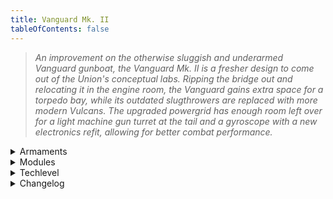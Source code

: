```yaml
---
title: Vanguard Mk. II
tableOfContents: false
---
```


> *An improvement on the otherwise sluggish and underarmed Vanguard gunboat, the Vanguard Mk. II is a fresher design to come out of the Union's conceptual labs. Ripping the bridge out and relocating it in the engine room, the Vanguard gains extra space for a torpedo bay, while its outdated slugthrowers are replaced with more modern Vulcans. The upgraded powergrid has enough room left over for a light machine gun turret at the tail and a gyroscope with a new electronics refit, allowing for better combat performance.*

<details>
<summary>Armaments</summary>
* 2x NT 20mm 'Vulcan' gatling 
* 1x SHI 180mm 'Idna' light torpedo pod 
* 1x 'Gran Sudaruska' point defense light machine gun
</details>

<details>
<summary>Modules</summary>
* Module A: Fire Gatlings 
* Module B: Fire Torpedo 
* Module C: Open weapon boltholes 
* Module D: Gatling safeties on 
* Module E: Gatling safeties off
</details>

<details>
<summary>Techlevel</summary>
> <TechLevel tech='Midtech' />
</details>

<details>
<summary>Changelog</summary>
* 08/20/2024
    * Fixes poor wiring in the Vanguard Mk. II
</details>
